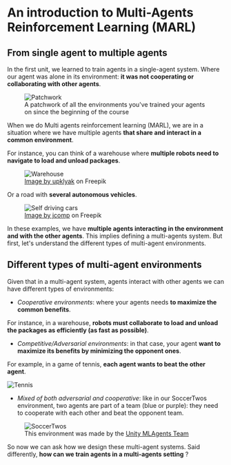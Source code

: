 # An introduction to Multi-Agents Reinforcement Learning (MARL)

## From single agent to multiple agents

In the first unit, we learned to train agents in a single-agent system. Where our agent was alone in its environment: **it was not cooperating or collaborating with other agents**.

<figure>
<img src="https://huggingface.co/datasets/huggingface-deep-rl-course/course-images/resolve/main/en/unit10/patchwork.jpg" alt="Patchwork"/>
<figcaption>
A patchwork of all the environments you've trained your agents on since the beginning of the course
</figcaption>
</figure>

When we do Multi agents reinforcement learning (MARL), we are in a situation where we have multiple agents **that share and interact in a common environment**.

For instance, you can think of a warehouse where **multiple robots need to navigate to load and unload packages**.

<figure>
<img src="https://huggingface.co/datasets/huggingface-deep-rl-course/course-images/resolve/main/en/unit10/warehouse.jpg" alt="Warehouse"/>
<figcaption> <a href="[https://www.freepik.com/free-vector/robots-warehouse-interior-automated-machines_32117680.htm#query=warehouse robot&position=17&from_view=keyword](https://www.freepik.com/free-vector/robots-warehouse-interior-automated-machines_32117680.htm#query=warehouse%20robot&position=17&from_view=keyword)">Image by upklyak</a> on Freepik </figcaption>
</figure>

Or a road with **several autonomous vehicles**.

<figure>
<img src="https://huggingface.co/datasets/huggingface-deep-rl-course/course-images/resolve/main/en/unit10/selfdrivingcar.jpg" alt="Self driving cars"/>
<figcaption>
<a href="[https://www.freepik.com/free-vector/autonomous-smart-car-automatic-wireless-sensor-driving-road-around-car-autonomous-smart-car-goes-scans-roads-observe-distance-automatic-braking-system_26413332.htm#query=self driving cars highway&position=34&from_view=search&track=ais](https://www.freepik.com/free-vector/autonomous-smart-car-automatic-wireless-sensor-driving-road-around-car-autonomous-smart-car-goes-scans-roads-observe-distance-automatic-braking-system_26413332.htm#query=self%20driving%20cars%20highway&position=34&from_view=search&track=ais)">Image by jcomp</a> on Freepik
</figcaption>
</figure>

In these examples, we have **multiple agents interacting in the environment and with the other agents**. This implies defining a multi-agents system. But first, let's understand the different types of multi-agent environments.

## Different types of multi-agent environments

Given that in a multi-agent system, agents interact with other agents we can have different types of environments:

- *Cooperative environments*: where your agents needs **to maximize the common benefits**.

For instance, in a warehouse, **robots must collaborate to load and unload the packages as efficiently (as fast as possible)**.

- *Competitive/Adversarial environments*: in that case, your agent **want to maximize its benefits by minimizing the opponent ones**.

For example, in a game of tennis, **each agent wants to beat the other agent**.

<img src="https://huggingface.co/datasets/huggingface-deep-rl-course/course-images/resolve/main/en/unit10/tennis.png" alt="Tennis"/>

- *Mixed of both adversarial and cooperative*: like in our SoccerTwos environment, two agents are part of a team (blue or purple): they need to cooperate with each other and beat the opponent team.

<figure>
<img src="https://huggingface.co/datasets/huggingface-deep-rl-course/course-images/resolve/main/en/unit10/soccertwos.gif" alt="SoccerTwos"/>
<figcaption>This environment was made by the <a href="https://github.com/Unity-Technologies/ml-agents">Unity MLAgents Team</a></figcaption>
</figure>

So now we can ask how we design these multi-agent systems. Said differently, **how can we train agents in a multi-agents setting** ?

